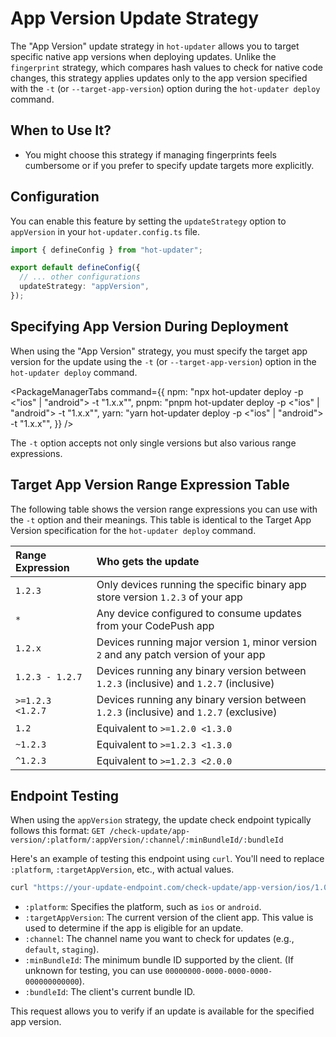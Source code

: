 
# App Version Update Strategy

The "App Version" update strategy in `hot-updater` allows you to target specific native app versions when deploying updates. Unlike the `fingerprint` strategy, which compares hash values to check for native code changes, this strategy applies updates only to the app version specified with the `-t` (or `--target-app-version`) option during the `hot-updater deploy` command.

## When to Use It?

- You might choose this strategy if managing fingerprints feels cumbersome or if you prefer to specify update targets more explicitly.

## Configuration

You can enable this feature by setting the `updateStrategy` option to `appVersion` in your `hot-updater.config.ts` file.

```typescript title="hot-updater.config.ts"
import { defineConfig } from "hot-updater";

export default defineConfig({
  // ... other configurations
  updateStrategy: "appVersion",
});
```

## Specifying App Version During Deployment

When using the "App Version" strategy, you must specify the target app version for the update using the `-t` (or `--target-app-version`) option in the `hot-updater deploy` command.

<PackageManagerTabs command={{
  npm: "npx hot-updater deploy -p <\"ios\" | \"android\"> -t \"1.x.x\"",
  pnpm: "pnpm hot-updater deploy -p <\"ios\" | \"android\"> -t \"1.x.x\"",
  yarn: "yarn hot-updater deploy -p <\"ios\" | \"android\"> -t \"1.x.x\"",
}} />

The `-t` option accepts not only single versions but also various range expressions.

## Target App Version Range Expression Table

The following table shows the version range expressions you can use with the `-t` option and their meanings. This table is identical to the Target App Version specification for the `hot-updater deploy` command.

| Range Expression | Who gets the update                                                              |
| :--------------- | :------------------------------------------------------------------------------- |
| `1.2.3`          | Only devices running the specific binary app store version `1.2.3` of your app   |
| `*`              | Any device configured to consume updates from your CodePush app                  |
| `1.2.x`          | Devices running major version `1`, minor version `2` and any patch version of your app |
| `1.2.3 - 1.2.7`  | Devices running any binary version between `1.2.3` (inclusive) and `1.2.7` (inclusive) |
| `>=1.2.3 <1.2.7` | Devices running any binary version between `1.2.3` (inclusive) and `1.2.7` (exclusive) |
| `1.2`            | Equivalent to `>=1.2.0 <1.3.0`                                                   |
| `~1.2.3`         | Equivalent to `>=1.2.3 <1.3.0`                                                   |
| `^1.2.3`         | Equivalent to `>=1.2.3 <2.0.0`                                                   |

## Endpoint Testing

When using the `appVersion` strategy, the update check endpoint typically follows this format:
`GET /check-update/app-version/:platform/:appVersion/:channel/:minBundleId/:bundleId`

Here's an example of testing this endpoint using `curl`. You'll need to replace `:platform`, `:targetAppVersion`, etc., with actual values.

```bash
curl "https://your-update-endpoint.com/check-update/app-version/ios/1.0.0/production/00000000-0000-0000-0000-000000000000/00000000-0000-0000-0000-000000000001"
```

-   `:platform`: Specifies the platform, such as `ios` or `android`.
-   `:targetAppVersion`: The current version of the client app. This value is used to determine if the app is eligible for an update.
-   `:channel`: The channel name you want to check for updates (e.g., `default`, `staging`).
-   `:minBundleId`: The minimum bundle ID supported by the client. (If unknown for testing, you can use `00000000-0000-0000-0000-000000000000`).
-   `:bundleId`: The client's current bundle ID.

This request allows you to verify if an update is available for the specified app version. 